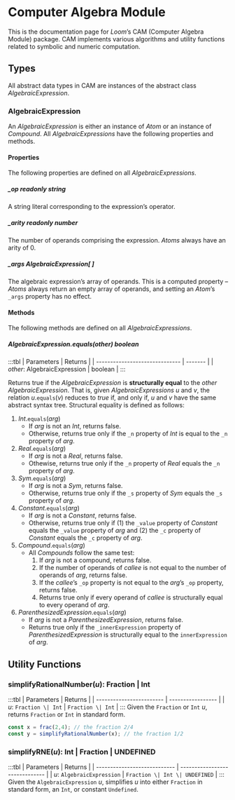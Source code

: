 
# Computer Algebra Module
This is the documentation page for _Loom_’s CAM (Computer Algebra Module) package. CAM implements various algorithms and utility functions related to symbolic and numeric computation.

## Types
All abstract data types in CAM are instances of the abstract class _AlgebraicExpression_.

### AlgebraicExpression
An _AlgebraicExpression_ is either an instance of _Atom_ or an instance of _Compound_. All _AlgebraicExpressions_ have the following properties and methods.

#### Properties
The following properties are defined on all _AlgebraicExpressions_.

##### _op __readonly string__
A string literal corresponding to the expression’s operator.

##### _arity __readonly number__
The number of operands comprising the expression. _Atoms_ always have an arity of 0.

##### _args __AlgebraicExpression[ ]__  
The algebraic expression’s array of operands. This is a computed property – _Atoms_ always return an empty array of operands, and setting an _Atom_’s `_args` property has no effect.

#### Methods 
The following methods are defined on all _AlgebraicExpressions_.

##### _AlgebraicExpression_.equals(_other_) __boolean__

:::tbl
| Parameters                     | Returns |
| ------------------------------ | ------- |
| ${other:}$ AlgebraicExpression | boolean |
:::

Returns true if the _AlgebraicExpression_ is __structurally equal__ to the ${other}$ _AlgebraicExpression_. That is, given _AlgebraicExpressions_ ${u}$ and ${v,}$ the relation ${u.\texttt{equals}(v)}$ reduces to _true_ if, and only if, ${u}$ and ${v}$ have the same abstract syntax tree. Structural equality is defined as follows: 

1. ${Int.\texttt{equals}(arg)}$
	- If _arg_ is not an _Int_, returns false.
	- Otherwise, returns true only if the `_n` property of _Int_ is equal to the `_n` property of _arg_.
2. ${Real.\texttt{equals}(arg)}$
	- If _arg_ is not a _Real_, returns false.
	- Othewise, returns true only if the `_n` property of _Real_ equals the `_n` property of _arg_.
3. ${Sym.\texttt{equals}(arg)}$
	- If _arg_ is not a _Sym_, returns false.
	- Otherwise, returns true only if the `_s` property of _Sym_ equals the `_s` property of _arg_.
3. ${Constant.\texttt{equals}(arg)}$
	- If _arg_ is not a _Constant_, returns false.
	- Otherwise, returns true only if (1) the `_value` property of _Constant_ equals the `_value` property of _arg_ and (2) the `_c` property of _Constant_ equals the `_c` property of _arg_.
4. ${Compound.\texttt{equals}(arg)}$
	- All _Compounds_ follow the same test:
		1. If _arg_ is not a compound, returns false. 
		2. If the number of operands of _callee_ is not equal to the number of operands of _arg_, returns false. 
		3. If the _callee_’s `_op` property is not equal to the _arg_’s `_op` property, returns false. 
		4. Returns true only if every operand of _callee_ is structurally equal to
		every operand of _arg_.
5. ${ParenthesizedExpression.\texttt{equals}(arg)}$
	- If _arg_ is not a _ParenthesizedExpression_, returns false.
	- Returns true only if the `_innerExpression` property of _ParenthesizedExpression_ is structurally equal to the `innerExpression` of _arg_.

## Utility Functions
### simplifyRationalNumber(_u_): __Fraction | Int__
:::tbl
| Parameters               | Returns           |
| ------------------------ | ----------------- |
| ${u:}$ `Fraction \| Int` | `Fraction \| Int` |
:::
Given the `Fraction` or `Int` ${u,}$ returns `Fraction` or `Int` in standard form.

~~~ts
const x = frac(2,4); // the fraction 2/4
const y = simplifyRationalNumber(x); // the fraction 1/2
~~~

### simplifyRNE(_u_): __Int | Fraction | UNDEFINED__
:::tbl
| Parameters                   | Returns                        |
| ---------------------------- | ------------------------------ |
| ${u:}$ `AlgebraicExpression` | `Fraction \| Int \| UNDEFINED` |
:::
Given the `AlgebraicExpression` ${u,}$ simplifies ${u}$ into either `Fraction` in standard form, an `Int`, or constant `Undefined`.
